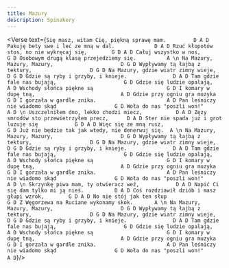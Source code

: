 ```yaml
---
title: Mazury
description: Spinakery
---
```



<Verse text={`
Się masz, witam Cię, piękną sprawę mam.         D A D
Pakuję bety swe i leć ze mną w dal.             D A D
Rzuć kłopotów stos, no nie wykręcaj się,        G D A D
Całuj wszystko w nos,                           G D
Osobowym drugą klasą przejedziemy się.          A
\n
Na Mazury, Mazury, Mazury,                      D G D
Wypływamy tą łajbą z tektury,                   D G D
Na Mazury, gdzie wiatr zimny wieje,             D G D
Gdzie są ryby i grzyby, i knieje.               D A D
Tam gdzie fale nas bujają,                      G D
Gdzie się ludzie opalają,                       A D
Wschody słońca piękne są                        G D
I komary w dupę tną,                            A D
Gdzie przy ogniu gra muzyka                     G D
I gorzała w gardle znika.                       A D
Pan leśniczy nie wiadomo skąd                   G D
Woła do nas "poszli won!"                       A D
\n
Uszczelniłem dno, lekko chodzi miecz, 			D A D
Zęzy smrodów sto przewietrzyłem precz, 		D A D
Ster nie spada już i grot luzuje się 			G D A D
Więc się ze mną rusz, 					G D
Już nie będzie tak jak wtedy, nie denerwuj się.  A
\n
Na Mazury, Mazury, Mazury,                      D G D
Wypływamy tą łajbą z tektury,                   D G D
Na Mazury, gdzie wiatr zimny wieje,             D G D
Gdzie są ryby i grzyby, i knieje.               D A D
Tam gdzie fale nas bujają,                      G D
Gdzie się ludzie opalają,                       A D
Wschody słońca piękne są                        G D
I komary w dupę tną,                            A D
Gdzie przy ogniu gra muzyka                     G D
I gorzała w gardle znika.                       A D
Pan leśniczy nie wiadomo skąd                   G D
Woła do nas "poszli won!"                       A D
\n
Skrzynkę piwa mam, ty otwieracz weź, 			D A D
Napić Ci się dam tylko mi ją nieś. 			D A D
Coś rozdziawił dziób i masz głupi wzrok, 		G D A D
No nie stój jak ten słup 					G D
Z Węgorzewa na Ruciane wykonamy skok.  		A
\n
Na Mazury, Mazury, Mazury,                      D G D
Wypływamy tą łajbą z tektury,                   D G D
Na Mazury, gdzie wiatr zimny wieje,             D G D
Gdzie są ryby i grzyby, i knieje.               D A D
Tam gdzie fale nas bujają,                      G D
Gdzie się ludzie opalają,                       A D
Wschody słońca piękne są                        G D
I komary w dupę tną,                            A D
Gdzie przy ogniu gra muzyka                     G D
I gorzała w gardle znika.                       A D
Pan leśniczy nie wiadomo skąd                   G D
Woła do nas "poszli won!"                       A D
`}/>
